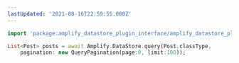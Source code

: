 ```yaml
---
lastUpdated: '2021-08-16T22:59:55.000Z'
---
```

```dart
import 'package:amplify_datastore_plugin_interface/amplify_datastore_plugin_interface.dart';

List<Post> posts = await Amplify.DataStore.query(Post.classType,
    pagination: new QueryPagination(page:0, limit:100));
```
